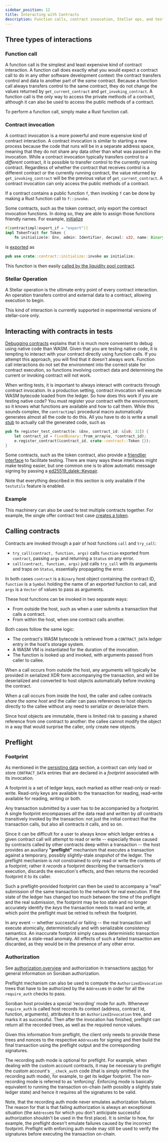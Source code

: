 ```yaml
---
sidebar_position: 12
title: Interacting with Contracts
description: Function calls, contract invocation, Stellar ops, and testing.
---
```


## Three types of interactions

### Function call

A function call is the simplest and least expensive kind of contract interaction. A function call does exactly what you would expect a contract call to do in any other software development context: the contract transfers control and data to another part of the _same_ contract. Because a function call always transfers control to the same contract, they do not change the values returned by `get_current_contract` and `get_invoking_contract`. A function call is the only way to access the private methods of a contract, although it can also be used to access the public methods of a contract.

To perform a function call, simply make a Rust function call.

### Contract invocation

A contract invocation is a more powerful and more expensive kind of contract interaction. A contract invocation is similar to starting a new process because the code that runs will be in a separate address space, meaning that they do not share any data other than what was passed in the invocation. While a contract invocation typically transfers control to a _different_ contract, it is possible to transfer control to the currently running contract. Regardless of whether the contract that receives control is a different contract or the currently running contract, the value returned by `get_invoking_contract` will be the previous value of `get_current_contract`. A contract invocation can only access the public methods of a contract.

If a contract contains a public function `f`, then invoking `f` can be done by making a Rust function call to `f::invoke`.

Some contracts, such as the token contract, only export the contract invocation functions. In doing so, they are able to assign those functions friendly names. For example, [initialize](https://github.com/stellar/soroban-token-contract/blob/42380647bb817bf01c739c19286f18be881e0e41/src/contract.rs#L55-L57)

```rust
#[contractimpl(export_if = "export")]
impl TokenTrait for Token {
    fn initialize(e: Env, admin: Identifier, decimal: u32, name: Binary, symbol: Binary) {
```

is [exported](https://github.com/stellar/soroban-token-contract/blob/42380647bb817bf01c739c19286f18be881e0e41/src/lib.rs#L26) as

```rust
pub use crate::contract::initialize::invoke as initialize;
```

This function is then easily [called by the liquidity pool contract](https://github.com/stellar/soroban-examples/blob/4060d3bd5ee7846020b68ee583665a4d4cf4b315/liquidity_pool/src/lib.rs#L164-L171).

### Stellar Operation

A Stellar operation is the ultimate entry point of every contract interaction. An operation transfers control and external data to a contract, allowing execution to begin.

This kind of interaction is currently supported in experimental versions of stellar-core only.

## Interacting with contracts in tests

[Debugging contracts](debugging) explains that it is much more convenient to debug using native code than WASM. Given that you are testing native code, it is tempting to interact with your contract directly using function calls. If you attempt this approach, you will find that it doesn't always work. Function call interactions do not set the environment into the correct state for contract execution, so functions involving contract data and determining the current or invoking contract will not work.

When writing tests, it is important to always interact with contracts through contract invocation. In a production setting, contract invocation will execute WASM bytecode loaded from the ledger. So how does this work if you are testing native code? You must register your contract with the environment, so it knows what functions are available and how to call them. While this sounds complex, the `contractimpl` procedural macro automatically generates almost all the code to do this. All you have to do is write a small [stub](https://github.com/stellar/soroban-token-contract/blob/42380647bb817bf01c739c19286f18be881e0e41/src/testutils.rs#L12-L15) to actually call the generated code, such as

```rust
pub fn register_test_contract(e: &Env, contract_id: &[u8; 32]) {
    let contract_id = FixedBinary::from_array(e, *contract_id);
    e.register_contract(&contract_id, crate::contract::Token {});
}
```

Some contracts, such as the token contract, also provide a [friendlier interface](https://github.com/stellar/soroban-token-contract/blob/42380647bb817bf01c739c19286f18be881e0e41/src/testutils.rs#L26-L191) to facilitate testing. There are many ways these interfaces might make testing easier, but one common one is to allow automatic message signing by passing a [ed25519_dalek::Keypair](https://docs.rs/ed25519-dalek/latest/ed25519_dalek/struct.Keypair.html).

Note that everything described in this section is only available if the `testutils` feature is enabled.

### Example

This machinery can also be used to test multiple contracts together. For example, the single offer contract test case [creates a token](https://github.com/stellar/soroban-examples/blob/56fef787395b5aed7cd7b19772cca28e21b3feb5/single_offer/src/test.rs#L22).

## Calling contracts

Contracts are invoked through a pair of host functions `call` and `try_call`:

- `try_call(contract, function, args)` calls `function` exported from `contract`, passing `args` and returning a `Status` on any error.
- `call(contract, function, args)` just calls `try_call` with its arguments and traps on `Status`, essentially propagating the error.

In both cases `contract` is a `Binary` host object containing the contract ID, `function` is a `Symbol` holding the name of an exported function to call, and `args` is a `Vector` of values to pass as arguments.

These host functions can be invoked in two separate ways:

- From outside the host, such as when a user submits a transaction that calls a contract.
- From within the host, when one contract calls another.

Both cases follow the same logic:

- The contract's WASM bytecode is retrieved from a `CONTRACT_DATA` ledger entry in the host's storage system.
- A WASM VM is instantiated for the duration of the invocation.
- The function is looked up and invoked, with arguments passed from caller to callee.

When a call occurs from outside the host, any arguments will typically be provided in serialized XDR form accompanying the transaction, and will be deserialized and converted to host objects automatically before invoking the contract.

When a call occurs from inside the host, the caller and callee contracts _share the same host_ and the caller can pass references to host objects directly to the callee without any need to serialize or deserialize them.

Since host objects are immutable, there is limited risk to passing a shared reference from one contract to another: the callee cannot modify the object in a way that would surprise the caller, only create new objects.

## Preflight

### Footprint

As mentioned in the [persisting data](../learn/persisting-data.mdx) section, a contract can only load or store `CONTRACT_DATA` entries that are declared in a _footprint_ associated with its invocation.

A footprint is a set of ledger keys, each marked as either read-only or read-write. Read-only keys are available to the transaction for reading, read-write available for reading, writing or both.

Any transaction submitted by a user has to be accompanied by a footprint. A single footprint encompasses _all_ the data read and written by _all_ contracts transitively invoked by the transaction: not just the initial contract that the transaction calls, but also all contracts it calls, and so on.

Since it can be difficult for a user to always know which ledger entries a given contract call will attempt to read or write -- especially those caused by contracts called by other contracts deep within a transaction -- the host provides an auxiliary **"preflight"** mechanism that executes a transaction against a temporary, possibly slightly-stale _snapshot_ of the ledger. The preflight mechanism is _not_ constrained to only read or write the contents of a footprint; rather it _records_ a footprint describing the transaction's execution, discards the execution's effects, and then returns the recorded footprint it to its caller.

Such a preflight-provided footprint can then be used to accompany a "real" submission of the same transaction to the network for real execution. If the state of the ledger has changed too much between the time of the preflight and the real submission, the footprint may be too stale and no longer accurately identify the _keys_ the transaction needs to read and write, at which point the preflight must be retried to refresh the footprint.

In any event -- whether successful or failing -- the real transaction will execute atomically, deterministically and with serializable consistency semantics. An inaccurate footprint simply causes deterministic transaction failure, not a stale-read anomaly. All effects of such a failed transaction are discarded, as they would be in the presence of any other error.

### Authorization

See [authorization overview](authorization.mdx) and authorization in
transactions [section][auth-data] for general information on Soroban
authorization.

[auth-data]: ../how-to-guides/invoking-contracts-with-transactions.mdx#authorization-data

Preflight mechanism can also be used to compute the `AuthorizedInvocation` trees
that have to be authorized by the `Address`es in order for all the
`require_auth` checks to pass.

Soroban host provides a special 'recording' mode for auth. Whenever 
`require_auth` is called host records its context (address, contract id,
function, arguments), attributes it to an `AuthorizedInvocation` tree, and marks
it as successful. Then after the invocation has finished, preflight can return
all the recorded trees, as well as the required nonce values.

Given this information from preflight, the client only needs to provide these
trees and nonces to the respective `Address`es for signing and then build the
final transaction using the preflight output and the corresponding signatures.

The recording auth mode is optional for preflight. For example, when dealing
with the custom account contracts, it may be necessary to preflight the custom
account's `__check_auth` code (that is simply omitted in the recording auth mode),
for example, to get its ledger footprint. The non-recording mode is referred to
as 'enforcing'. Enforcing mode is basically equivalent to running the 
transaction on-chain (with possibly a slightly stale ledger state) and hence it
requires all the signatures to be valid.

Note, that the recording auth mode never emulates authorization failures. The
reason for that is that failing authorization is always an exceptional 
situation (the `Address`es for which you don't anticipate successful 
authorization shouldn't be used in the first place). It is similar to how, for
example, the preflight doesn't emulate failures caused by the incorrect
footprint. Preflight with enforcing auth mode may still be used to verify the
signatures before executing the transaction on-chain.
